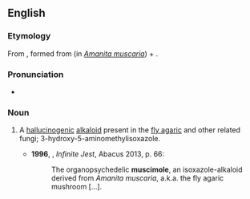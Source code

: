 ==English==
{{wikipedia}}

===Etymology===
From {{bor|en|de|Muscimol}}, formed from {{der|en|la|muscarius}} (in ''[[Amanita muscaria]]'') + {{m|en|imine}} {{suffix|en||ol}}.

===Pronunciation===
* {{IPA|/ˈmʌskɪmɒl/|/ˈmʌsɪmɒl/|lang=en}}

===Noun===
{{en-noun|-}}

# {{lb|en|biochemistry}} A [[hallucinogenic]] [[alkaloid]] present in the [[fly agaric]] and other related fungi; 3-hydroxy-5-aminomethylisoxazole. {{defdate|from 20th c.}}
#* '''1996''', {{w|David Foster Wallace}}, ''Infinite Jest'', Abacus 2013, p. 66:
#*: The organopsychedelic '''muscimole''', an isoxazole-alkaloid derived from ''Amanita muscaria'', a.k.a. the fly agaric mushroom […].